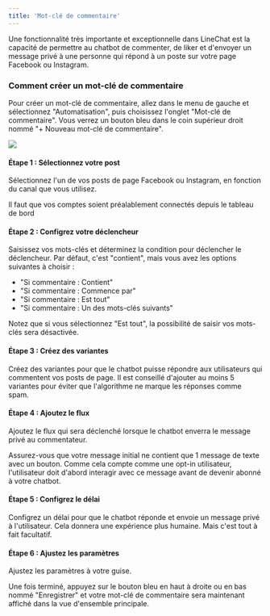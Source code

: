 ```yaml
---
title: 'Mot-clé de commentaire'
---
```


Une fonctionnalité très importante et exceptionnelle dans LineChat est la capacité de permettre au chatbot de commenter, de liker et d'envoyer un message privé à une personne qui répond à un poste sur votre page Facebook ou Instagram.

### Comment créer un mot-clé de commentaire

Pour créer un mot-clé de commentaire, allez dans le menu de gauche et sélectionnez "Automatisation", puis choisissez l'onglet "Mot-clé de commentaire". Vous verrez un bouton bleu dans le coin supérieur droit nommé "+ Nouveau mot-clé de commentaire".

<img src="https://res.cloudinary.com/dfp1qo2jy/image/upload/v1719504798/SCR-20240627-pybe_i5tttt.png" />

#### Étape 1 : Sélectionnez votre post

Sélectionnez l'un de vos posts de page Facebook ou Instagram, en fonction du canal que vous utilisez.

<Info>
Il faut que vos comptes soient préalablement connectés depuis le tableau de bord
</Info>

#### Étape 2 : Configrez votre déclencheur

Saisissez vos mots-clés et déterminez la condition pour déclencher le déclencheur. Par défaut, c'est "contient", mais vous avez les options suivantes à choisir :

* "Si commentaire : Contient"
* "Si commentaire : Commence par"
* "Si commentaire : Est tout"
* "Si commentaire : Un des mots-clés suivants"

Notez que si vous sélectionnez "Est tout", la possibilité de saisir vos mots-clés sera désactivée.

#### Étape 3 : Créez des variantes

Créez des variantes pour que le chatbot puisse répondre aux utilisateurs qui commentent vos posts de page. Il est conseillé d'ajouter au moins 5 variantes pour éviter que l'algorithme ne marque les réponses comme spam.

#### Étape 4 : Ajoutez le flux

Ajoutez le flux qui sera déclenché lorsque le chatbot enverra le message privé au commentateur.

<Info>
Assurez-vous que votre message initial ne contient que 1 message de texte avec un bouton. Comme cela compte comme une opt-in utilisateur, l'utilisateur doit d'abord interagir avec ce message avant de devenir abonné à votre chatbot.
</Info>

#### Étape 5 : Configrez le délai

Configrez un délai pour que le chatbot réponde et envoie un message privé à l'utilisateur. Cela donnera une expérience plus humaine. Mais c'est tout à fait facultatif.

#### Étape 6 : Ajustez les paramètres

Ajustez les paramètres à votre guise.

Une fois terminé, appuyez sur le bouton bleu en haut à droite ou en bas nommé "Enregistrer" et votre mot-clé de commentaire sera maintenant affiché dans la vue d'ensemble principale.